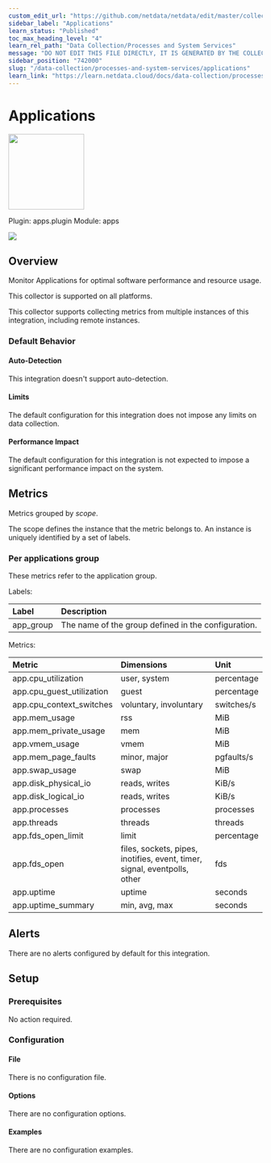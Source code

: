 ```yaml
---
custom_edit_url: "https://github.com/netdata/netdata/edit/master/collectors/apps.plugin/metadata.yaml"
sidebar_label: "Applications"
learn_status: "Published"
toc_max_heading_level: "4"
learn_rel_path: "Data Collection/Processes and System Services"
message: "DO NOT EDIT THIS FILE DIRECTLY, IT IS GENERATED BY THE COLLECTOR'S metadata.yaml FILE"
sidebar_position: "742000"
slug: "/data-collection/processes-and-system-services/applications"
learn_link: "https://learn.netdata.cloud/docs/data-collection/processes-and-system-services/applications"
---
```



# Applications


<img src="https://netdata.cloud/img/applications.svg" width="150"/>


Plugin: apps.plugin
Module: apps

<img src="https://img.shields.io/badge/maintained%20by-Netdata-%2300ab44" />

## Overview

Monitor Applications for optimal software performance and resource usage.



This collector is supported on all platforms.

This collector supports collecting metrics from multiple instances of this integration, including remote instances.


### Default Behavior

#### Auto-Detection

This integration doesn't support auto-detection.

#### Limits

The default configuration for this integration does not impose any limits on data collection.

#### Performance Impact

The default configuration for this integration is not expected to impose a significant performance impact on the system.


## Metrics

Metrics grouped by *scope*.

The scope defines the instance that the metric belongs to. An instance is uniquely identified by a set of labels.



### Per applications group

These metrics refer to the application group.

Labels:

| Label      | Description     |
|:-----------|:----------------|
| app_group | The name of the group defined in the configuration. |

Metrics:

| Metric | Dimensions | Unit |
|:------|:----------|:----|
| app.cpu_utilization | user, system | percentage |
| app.cpu_guest_utilization | guest | percentage |
| app.cpu_context_switches | voluntary, involuntary | switches/s |
| app.mem_usage | rss | MiB |
| app.mem_private_usage | mem | MiB |
| app.vmem_usage | vmem | MiB |
| app.mem_page_faults | minor, major | pgfaults/s |
| app.swap_usage | swap | MiB |
| app.disk_physical_io | reads, writes | KiB/s |
| app.disk_logical_io | reads, writes | KiB/s |
| app.processes | processes | processes |
| app.threads | threads | threads |
| app.fds_open_limit | limit | percentage |
| app.fds_open | files, sockets, pipes, inotifies, event, timer, signal, eventpolls, other | fds |
| app.uptime | uptime | seconds |
| app.uptime_summary | min, avg, max | seconds |



## Alerts

There are no alerts configured by default for this integration.


## Setup

### Prerequisites

No action required.

### Configuration

#### File

There is no configuration file.
#### Options



There are no configuration options.

#### Examples
There are no configuration examples.


